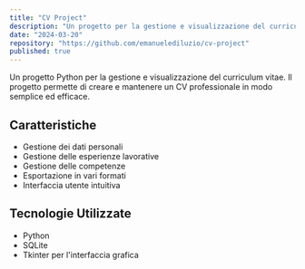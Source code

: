 ```yaml
---
title: "CV Project"
description: "Un progetto per la gestione e visualizzazione del curriculum vitae"
date: "2024-03-20"
repository: "https://github.com/emanuelediluzio/cv-project"
published: true
---
```


Un progetto Python per la gestione e visualizzazione del curriculum vitae. Il progetto permette di creare e mantenere un CV professionale in modo semplice ed efficace.

## Caratteristiche

- Gestione dei dati personali
- Gestione delle esperienze lavorative
- Gestione delle competenze
- Esportazione in vari formati
- Interfaccia utente intuitiva

## Tecnologie Utilizzate

- Python
- SQLite
- Tkinter per l'interfaccia grafica 